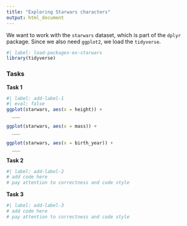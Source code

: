 ```yaml
---
title: "Exploring Starwars characters"
output: html_document
---
```


We want to work with the `starwars` dataset, which is part of the `dplyr` package. Since we also need `ggplot2`, we load the `tidyverse`.

```r
#| label: load-packages-ex-starwars
library(tidyverse)
```

### Tasks


__Task 1__


```r
#| label: add-label-1
#| eval: false
ggplot(starwars, aes(x = height)) + 
  ___

ggplot(starwars, aes(x = mass)) + 
  ___

ggplot(starwars, aes(x = birth_year)) + 
  ___

```



__Task 2__


```r
#| label: add-label-2
# add code here
# pay attention to correctness and code style

```



__Task 3__


```r
#| label: add-label-3
# add code here
# pay attention to correctness and code style

```


